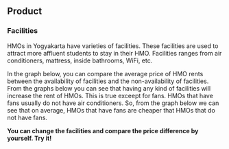 
## Product
### Facilities
<p>HMOs in Yogyakarta have varieties of facilities. These facilities are used to attract more affluent students to stay in their HMO. Facilities ranges from air conditioners, mattress, inside bathrooms, WiFi, etc.</p>
<p>In the graph below, you can compare the average price of HMO rents between the availability of facilities and the non-availability of facilities. From the graphs below you can see that having any kind of facilities will increase the rent of HMOs. This is true exceept for fans. HMOs that have fans usually do not have air conditioners. So, from the graph below we can see that on average, HMOs that have fans are cheaper that HMOs that do not have fans.</p>
<p><b>You can change the facilities and compare the price difference by yourself. Try it!</b></p>